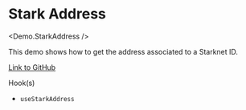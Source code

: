 
# Stark Address

<Demo.StarkAddress />

This demo shows how to get the address associated to a Starknet ID.

[Link to GitHub](https://github.com/apibara/starknet-react/blob/main/docs/components/demo/stark-address.tsx)

Hook(s)
- `useStarkAddress`
